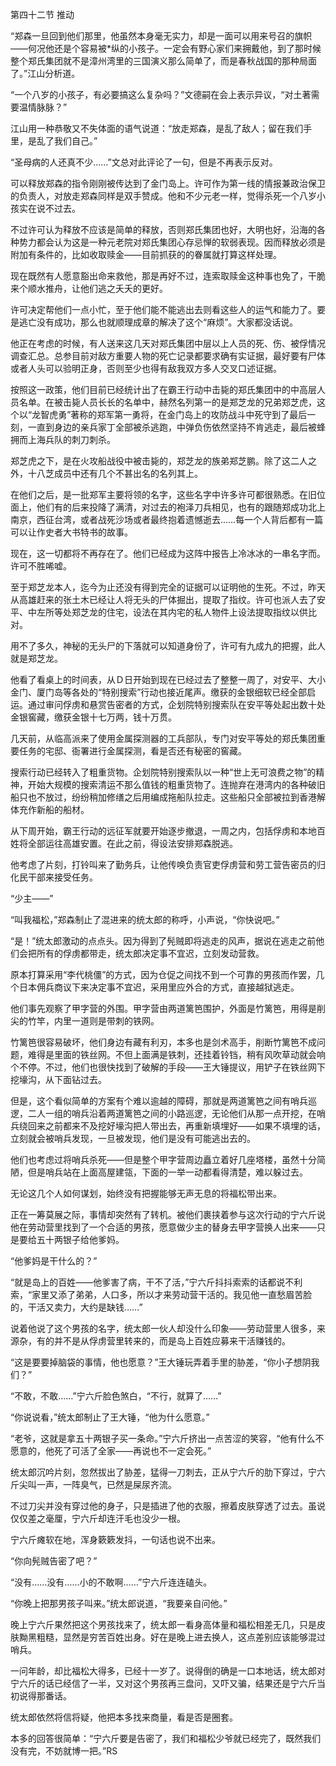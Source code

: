 

第四十二节 推动

“郑森一旦回到他们那里，他虽然本身毫无实力，却是一面可以用来号召的旗帜――何况他还是个容易被*纵的小孩子。一定会有野心家们来拥戴他，到了那时候整个郑氏集团就不是漳州湾里的三国演义那么简单了，而是春秋战国的那种局面了。”江山分析道。

“一个八岁的小孩子，有必要搞这么复杂吗？”文德嗣在会上表示异议，“对土著需要温情脉脉？”

江山用一种恭敬又不失体面的语气说道：“放走郑森，是乱了敌人；留在我们手里，是乱了我们自己。”

“圣母病的人还真不少……”文总对此评论了一句，但是不再表示反对。

可以释放郑森的指令刚刚被传达到了金门岛上。许可作为第一线的情报兼政治保卫的负责人，对放走郑森同样是双手赞成。他和不少元老一样，觉得杀死一个八岁小孩实在说不过去。

不过许可认为释放不应该是简单的释放，否则郑氏集团也好，大明也好，沿海的各种势力都会认为这是一种元老院对郑氏集团心存忌惮的软弱表现。因而释放必须是附加有条件的，比如收取赎金――目前抓获的的眷属就打算这样处理。

现在既然有人愿意豁出命来救他，那是再好不过，连索取赎金这种事也免了，干脆来个顺水推舟，让他们逃之夭夭的更好。

许可决定帮他们一点小忙，至于他们能不能逃出去则看这些人的运气和能力了。要是逃亡没有成功，那么也就顺理成章的解决了这个“麻烦”。大家都没话说。

他正在考虑的时候，有人送来这几天对郑氏集团中层以上人员的死、伤、被俘情况调查汇总。总参目前对敌方重要人物的死亡记录都要求确有实证据，最好要有尸体或者人头可以验明正身，否则至少也得有敌我双方多人交叉口述证据。

按照这一政策，他们目前已经统计出了在霸王行动中击毙的郑氏集团中的中高层人员名单。在被击毙人员长长的名单中，赫然名列第一的是郑芝龙的兄弟郑芝虎，这个以“龙智虎勇”著称的郑军第一勇将，在金门岛上的攻防战斗中死守到了最后一刻，一直到身边的亲兵家丁全部被杀逃跑，中弹负伤依然坚持不肯逃走，最后被蜂拥而上海兵队的刺刀刺杀。

郑芝虎之下，是在火攻船战役中被击毙的，郑芝龙的族弟郑芝鹏。除了这二人之外，十八芝成员中还有几个不甚出名的名列其上。

在他们之后，是一批郑军主要将领的名字，这些名字中许多许可都很熟悉。在旧位面上，他们有的后来投降了满清，对过去的袍泽刀兵相见，也有的跟随郑成功北上南京，西征台湾，或者战死沙场或者最终抱着遗憾逝去……每一个人背后都有一篇可以让作史者大书特书的故事。

现在，这一切都将不再存在了。他们已经成为这阵中报告上冷冰冰的一串名字而。许可不胜唏嘘。

至于郑芝龙本人，迄今为止还没有得到完全的证据可以证明他的生死。不过，昨天从高雄赶来的张土木已经让人将无头的尸体掘出，提取了指纹。许可也派人去了安平、中左所等处郑芝龙的住宅，设法在其内宅的私人物件上设法提取指纹以供比对。

用不了多久，神秘的无头尸的下落就可以知道身份了，许可有九成九的把握，此人就是郑芝龙。

他看了看桌上的时间表，从Ｄ日开始到现在已经过去了整整一周了，对安平、大小金门、厦门岛等各处的“特别搜索”行动也接近尾声。缴获的金银细软已经全部启运。通过审问俘虏和悬赏告密者的方式，企划院特别搜索队在安平等处起出数十处金银窖藏，缴获金银十七万两，钱十万贯。

几天前，从临高派来了使用金属探测器的工兵部队，专门对安平等处的郑氏集团重要任务的宅邸、衙署进行金属探测，看是否还有秘密的窖藏。

搜索行动已经转入了粗重货物。企划院特别搜索队以一种“世上无可浪费之物”的精神，开始大规模的搜索清运不那么值钱的粗重货物了。连抛弃在港湾内的各种破旧船只也不放过，纷纷稍加修缮之后用编成拖船队拉走。这些船只全部被拉到香港解体充作新船的船材。

从下周开始，霸王行动的远征军就要开始逐步撤退，一周之内，包括俘虏和本地百姓将全部运往高雄安置。在此之前，得设法安排郑森脱逃。

他考虑了片刻，打铃叫来了勤务兵，让他传唤负责官吏俘虏营和劳工营告密员的归化民干部来接受任务。

“少主――”

“叫我福松，”郑森制止了混进来的统太郎的称呼，小声说，“你快说吧。”

“是！”统太郎激动的点点头。因为得到了髡贼即将逃走的风声，据说在逃走之前他们会把所有的俘虏都带走，统太郎决定事不宜迟，立刻发动营救。

原本打算采用“李代桃僵”的方式，因为仓促之间找不到一个可靠的男孩而作罢，几个日本佣兵商议下来决定事不宜迟，采用里应外合的方式，直接越狱逃走。

他们事先观察了甲字营的外围。甲字营由两道篱笆围护，外面是竹篱笆，用得是削尖的竹竿，内里一道则是带刺的铁网。

竹篱笆很容易破坏，他们身边有藏有利刃，本多也是剑术高手，削断竹篱笆不成问题，难得是里面的铁丝网。不但上面满是铁刺，还挂着铃铛，稍有风吹草动就会响个不停。不过，他们也很快找到了破解的手段――王大锤提议，用铲子在铁丝网下挖壕沟，从下面钻过去。

但是，这个看似简单的方案有个难以逾越的障碍，那就是两道篱笆之间有哨兵巡逻，二人一组的哨兵沿着两道篱笆之间的小路巡逻，无论他们从那一点开挖，在哨兵绕回来之前都来不及挖好壕沟把人带出去，再重新填埋好――如果不填埋的话，立刻就会被哨兵发现，一旦被发现，他们是没有可能逃出去的。

他们也考虑过将哨兵杀死――但是整个甲字营周边矗立着好几座塔楼，虽然十分简陋，但是哨兵站在上面高屋建瓴，下面的一举一动都看得清楚，难以躲过去。

无论这几个人如何谋划，始终没有把握能够无声无息的将福松带出来。

正在一筹莫展之际，事情却突然有了转机。被他们裹挟着参与这次行动的宁六斤说他在劳动营里找到了一个合适的男孩，愿意做少主的替身去甲字营换人出来――只是要给五十两银子给他爹妈。

“他爹妈是干什么的？”

“就是岛上的百姓――他爹害了病，干不了活，”宁六斤抖抖索索的话都说不利索，“家里又添了弟弟，人口多，所以才来劳动营干活的。我见他一直愁眉苦脸的，干活又卖力，大约是缺钱……”

说着他说了这个男孩的名字，统太郎一伙人却没什么印象――劳动营里人很多，来源杂，有的并不是从俘虏营里转来的，而是岛上百姓应募来干活赚钱的。

“这是要要掉脑袋的事情，他也愿意？”王大锤玩弄着手里的胁差，“你小子想阴我们？”

“不敢，不敢……”宁六斤脸色煞白，“不行，就算了……”

“你说说看，”统太郎制止了王大锤，“他为什么愿意。”

“老爷，这就是拿五十两银子买一条命。”宁六斤挤出一点苦涩的笑容，“他有什么不愿意的，他死了可活了全家――再说也不一定会死。”

统太郎沉吟片刻，忽然拔出了胁差，猛得一刀刺去，正从宁六斤的肋下穿过，宁六斤尖叫一声，一阵臭气，已然是屎尿齐流。

不过刀尖并没有穿过他的身子，只是插进了他的衣服，擦着皮肤穿透了过去。虽说仅仅差之毫厘，宁六斤却连汗毛也没少一根。

宁六斤瘫软在地，浑身簌簌发抖，一句话也说不出来。

“你向髡贼告密了吧？”

“没有……没有……小的不敢啊……”宁六斤连连磕头。

“你晚上把那男孩子叫来。”统太郎说道，“我要亲自问他。”

晚上宁六斤果然把这个男孩找来了，统太郎一看身高体量和福松相差无几，只是皮肤黝黑粗糙，显然是穷苦百姓出身。好在是晚上进去换人，这点差别应该能够混过哨兵。

一问年龄，却比福松大得多，已经十一岁了。说得倒的确是一口本地话，统太郎对宁六斤的话已经信了一半，又对这个男孩再三盘问，又吓又骗，结果还是宁六斤当初说得那番话。

统太郎依然将信将疑，他把本多找来商量，看是否是圈套。

本多的回答很简单：“宁六斤要是告密了，我们和福松少爷就已经完了，既然我们没有完，不妨就博一把。”RS

